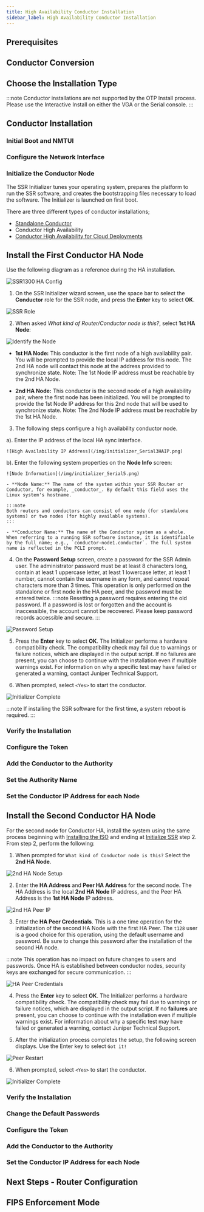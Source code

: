 ```yaml
---
title: High Availability Conductor Installation
sidebar_label: High Availability Conductor Installation
---
```



<InteractiveOverview/>

## Prerequisites
<Prerequisites/>

## Conductor Conversion
<ConductorConversion/>

## Choose the Installation Type

:::note
Conductor installations are not supported by the OTP Install process. Please use the Interactive Install on either the VGA or the Serial console.
:::
<InstallationType/>

## Conductor Installation
<LinuxComplete/>

### Initial Boot and NMTUI
<InitialBoot/>

### Configure the Network Interface 
<ConductorIP/>

### Initialize the Conductor Node

The SSR Initializer tunes your operating system, prepares the platform to run the SSR software, and creates the bootstrapping files necessary to load the software. The Initializer is launched on first boot.

There are three different types of conductor installations; 
- [Standalone Conductor](single_conductor_install.mdx)
- Conductor High Availability
- [Conductor High Availability for Cloud Deployments](intro_initialize_HA_conductor.md)

## Install the First Conductor HA Node 

Use the following diagram as a reference during the HA installation.

![SSR1300 HA Config](/img/conductor_ha_install.png)

1. On the SSR Initializer wizard screen, use the space bar to select the **Conductor** role for the SSR node, and press the **Enter** key to select **OK**.

  ![SSR Role](/img/initializer_Serial2.png)

2. When asked _What kind of Router/Conductor node is this?_, select **1st HA Node**:

  ![Identify the Node](/img/initializer_Serial3.png)

- **1st HA Node:** This conductor is the first node of a high availability pair. You will be prompted to provide the local IP address for this node. The 2nd HA node will contact this node at the address provided to synchronize state. Note: The 1st Node IP address must be reachable by the 2nd HA Node.
  
- **2nd HA Node:** This conductor is the second node of a high availability pair, where the first node has been initialized. You will be prompted to provide the 1st Node IP address for this 2nd node that will be used to synchronize state. Note: The 2nd Node IP address must be reachable by the 1st HA Node.

3. The following steps configure a high availability conductor node.

  a). Enter the IP address of the local HA sync interface. 

    ![High Availability IP Address](/img/initializer_Serial3HAIP.png)

  b). Enter the following system properties on the **Node Info** screen:

    ![Node Information](/img/initializer_Serial5.png)

    - **Node Name:** The name of the system within your SSR Router or Conductor, for example, _conductor_. By default this field uses the Linux system's hostname.

    :::note
    Both routers and conductors can consist of one node (for standalone systems) or two nodes (for highly available systems).
    :::

    - **Conductor Name:** The name of the Conductor system as a whole. When referring to a running SSR software instance, it is identifiable by the full name; e.g., `conductor-node1.conductor`. The full system name is reflected in the PCLI prompt.

4. On the **Password Setup** screen, create a password for the SSR Admin user. The administrator password must be at least 8 characters long, contain at least 1 uppercase letter, at least 1 lowercase letter, at least 1 number, cannot contain the username in any form, and cannot repeat characters more than 3 times. This operation is only performed on the standalone or first node in the HA peer, and the password must be entered twice. 
  :::note
  Resetting a password requires entering the old password. If a password is lost or forgotten and the account is inaccessible, the account cannot be recovered. Please keep password records accessible and secure. 
  :::

  ![Password Setup](/img/initializer_Serial6.png)

5. Press the **Enter** key to select **OK**. The Initializer performs a hardware compatibility check. The compatibility check may fail due to warnings or failure notices, which are displayed in the output script. If no failures are present, you can choose to continue with the installation even if multiple warnings exist. For information on why a specific test may have failed or generated a warning, contact Juniper Technical Support.

6. When prompted, select `<Yes>` to start the conductor.

  ![Initializer Complete](/img/initializer_complete.png)

  :::note
  If installing the SSR software for the first time, a system reboot is required.
  :::

### Verify the Installation
<VerifyConductorInstall/>

### Configure the Token
<ConfigureToken/>

### Add the Conductor to the Authority
<ConductorAuthority/>

### Set the Authority Name
<AuthorityName/>

### Set the Conductor IP Address for each Node
<SetConductorIP/>

## Install the Second Conductor HA Node

For the second node for Conductor HA, install the system using the same process beginning with [Installing the ISO](intro_installation_bootable_media.md) and ending at [Initialize SSR](intro_installation_bootable_media.md#initialize-the-ssr-node) step 2. From step 2, perform the following:

1. When prompted for `What kind of Conductor node is this?` Select the **2nd HA Node**.

  ![2nd HA Node Setup](/img/initializer_Serial4cHANode.png)

2. Enter the **HA Address** and **Peer HA Address** for the second node. The HA Address is the local **2nd HA Node** IP address, and the Peer HA Address is the **1st HA Node** IP address.

  ![2nd HA Peer IP](/img/initializer_Serial4dHANode.png)

3. Enter the **HA Peer Credentials**. This is a one time operation for the initialization of the second HA Node with the first HA Peer. The `t128` user is a good choice for this operation, using the default username and password. Be sure to change this password after the installation of the second HA node.

:::note
This operation has no impact on future changes to users and passwords. Once HA is established between conductor nodes, security keys are exchanged for secure communication.
:::

  ![HA Peer Credentials](/img/initializer_Serial4eHAPeer.png)

4. Press the **Enter** key to select **OK**. The Initializer performs a hardware compatibility check. The compatibility check may fail due to warnings or failure notices, which are displayed in the output script. If no **failures** are present, you can choose to continue with the installation even if multiple warnings exist. For information about why a specific test may have failed or generated a warning, contact Juniper Technical Support.

5. After the initialization process completes the setup, the following screen displays. Use the Enter key to select `Got it!`

  ![Peer Restart](/img/initializer_Serial7.png)

6. When prompted, select `<Yes>` to start the conductor.

  ![Initializer Complete](/img/initializer_complete.png)

### Verify the Installation
<VerifyConductorInstall/>

### Change the Default Passwords
<ChangeDefaultPasswords/>

### Configure the Token
<ConfigureToken/>

### Add the Conductor to the Authority
<ConductorAuthority/>

### Set the Conductor IP Address for each Node
<SetConductorIP/>

## Next Steps - Router Configuration
<NextStepsConfig/>

## FIPS Enforcement Mode
<FIPSmode/>

